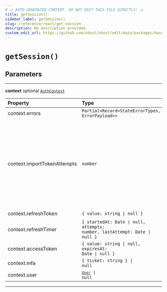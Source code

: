 ```yaml
---
# ⚠️ AUTO-GENERATED CONTENT. DO NOT EDIT THIS FILE DIRECTLY! ⚠️
title: getSession()
sidebar_label: getSession()
slug: /reference/react/get-session
description: No description provided.
custom_edit_url: https://github.com/nhost/nhost/edit/main/packages/hasura-auth-js/src/utils/client-helpers.ts#L5
---
```


# `getSession()`

## Parameters

---

**<span className="parameter-name">context</span>** <span className="optional-status">optional</span> [`AuthContext`](/reference/docgen/react/types/auth-context)

| Property                                                                                                | Type                                                                                          | Required | Notes                                                                                              |
| :------------------------------------------------------------------------------------------------------ | :-------------------------------------------------------------------------------------------- | :------: | :------------------------------------------------------------------------------------------------- |
| <span className="parameter-name"><span className="light-grey">context.</span>errors</span>              | <code>Partial&lt;Record&lt;StateErrorTypes, ErrorPayload&gt;&gt;</code>                       |    ✔️    |                                                                                                    |
| <span className="parameter-name"><span className="light-grey">context.</span>importTokenAttempts</span> | <code>number</code>                                                                           |    ✔️    | Number of times the user tried to get an access token from a refresh token but got a network error |
| <span className="parameter-name"><span className="light-grey">context.</span>refreshToken</span>        | <code>{ value: string &#124; null }</code>                                                    |    ✔️    |                                                                                                    |
| <span className="parameter-name"><span className="light-grey">context.</span>refreshTimer</span>        | <code>{ startedAt: Date &#124; null, attempts: number, lastAttempt: Date &#124; null }</code> |    ✔️    |                                                                                                    |
| <span className="parameter-name"><span className="light-grey">context.</span>accessToken</span>         | <code>{ value: string &#124; null, expiresAt: Date &#124; null }</code>                       |    ✔️    |                                                                                                    |
| <span className="parameter-name"><span className="light-grey">context.</span>mfa</span>                 | <code>{ ticket: string } &#124; null</code>                                                   |    ✔️    |                                                                                                    |
| <span className="parameter-name"><span className="light-grey">context.</span>user</span>                | <code>[`User`](/reference/docgen/react/types/user) &#124; null</code>                         |    ✔️    |                                                                                                    |

---
